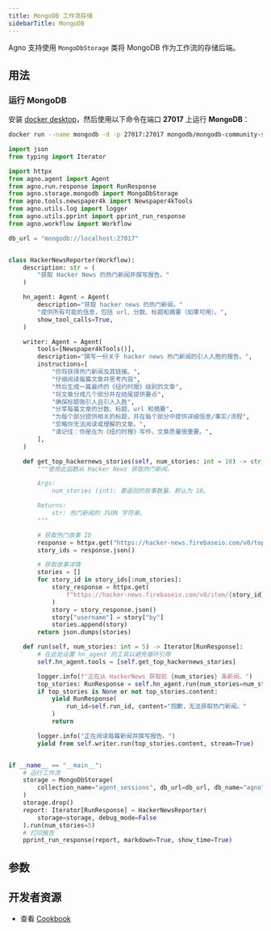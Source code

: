 ```yaml
---
title: MongoDB 工作流存储
sidebarTitle: MongoDB
---
```


Agno 支持使用 `MongoDbStorage` 类将 MongoDB 作为工作流的存储后端。

## 用法

### 运行 MongoDB

安装 [docker desktop](https://docs.docker.com/desktop/install/mac-install/)，然后使用以下命令在端口 **27017** 上运行 **MongoDB**：

```bash
docker run --name mongodb -d -p 27017:27017 mongodb/mongodb-community-server:latest
```

```python mongodb_storage_for_workflow.py
import json
from typing import Iterator

import httpx
from agno.agent import Agent
from agno.run.response import RunResponse
from agno.storage.mongodb import MongoDbStorage
from agno.tools.newspaper4k import Newspaper4kTools
from agno.utils.log import logger
from agno.utils.pprint import pprint_run_response
from agno.workflow import Workflow

db_url = "mongodb://localhost:27017"


class HackerNewsReporter(Workflow):
    description: str = (
        "获取 Hacker News 的热门新闻并撰写报告。"
    )

    hn_agent: Agent = Agent(
        description="获取 hacker news 的热门新闻。"
        "提供所有可能的信息，包括 url、分数、标题和摘要（如果可用）。",
        show_tool_calls=True,
    )

    writer: Agent = Agent(
        tools=[Newspaper4kTools()],
        description="撰写一份关于 hacker news 热门新闻的引人入胜的报告。",
        instructions=[
            "你将获得热门新闻及其链接。",
            "仔细阅读每篇文章并思考内容",
            "然后生成一篇最终的《纽约时报》级别的文章",
            "将文章分成几个部分并在结尾提供要点",
            "确保标题吸引人且引人入胜",
            "分享每篇文章的分数、标题、url 和摘要",
            "为每个部分提供相关的标题，并在每个部分中提供详细信息/事实/流程",
            "忽略你无法阅读或理解的文章。",
            "请记住：你是在为《纽约时报》写作，文章质量很重要。",
        ],
    )

    def get_top_hackernews_stories(self, num_stories: int = 10) -> str:
        """使用此函数从 Hacker News 获取热门新闻。

        Args:
            num_stories (int): 要返回的故事数量。默认为 10。

        Returns:
            str: 热门新闻的 JSON 字符串。
        """

        # 获取热门故事 ID
        response = httpx.get("https://hacker-news.firebaseio.com/v0/topstories.json")
        story_ids = response.json()

        # 获取故事详情
        stories = []
        for story_id in story_ids[:num_stories]:
            story_response = httpx.get(
                f"https://hacker-news.firebaseio.com/v0/item/{story_id}.json"
            )
            story = story_response.json()
            story["username"] = story["by"]
            stories.append(story)
        return json.dumps(stories)

    def run(self, num_stories: int = 5) -> Iterator[RunResponse]:
        # 在此处设置 hn_agent 的工具以避免循环引用
        self.hn_agent.tools = [self.get_top_hackernews_stories]

        logger.info(f"正在从 HackerNews 获取前 {num_stories} 条新闻。")
        top_stories: RunResponse = self.hn_agent.run(num_stories=num_stories)
        if top_stories is None or not top_stories.content:
            yield RunResponse(
                run_id=self.run_id, content="抱歉，无法获取热门新闻。"
            )
            return

        logger.info("正在阅读每篇新闻并撰写报告。")
        yield from self.writer.run(top_stories.content, stream=True)


if __name__ == "__main__":
    # 运行工作流
    storage = MongoDbStorage(
        collection_name="agent_sessions", db_url=db_url, db_name="agno"
    )
    storage.drop()
    report: Iterator[RunResponse] = HackerNewsReporter(
        storage=storage, debug_mode=False
    ).run(num_stories=5)
    # 打印报告
    pprint_run_response(report, markdown=True, show_time=True)
```

## 参数

<Snippet file="workflow-storage-mongodb-params.mdx" />

## 开发者资源

- 查看 [Cookbook](https://github.com/agno-agi/agno/blob/main/cookbook/storage/mongodb_storage/mongodb_storage_for_workflow.py)